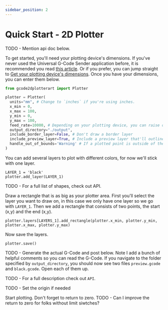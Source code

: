 ```yaml
---
sidebar_position: 2
---
```


# Quick Start - 2D Plotter

TODO - Mention api doc below. 

To get started, you'll need your plotting device's dimensions. If you've never used the Universal G-Code Sender application before, it is recommended you read [this article](./ugs). Or if you prefer, you can jump straight to [Get your plotting device's dimensions](./ugs#get-your-plotting-devicess-dimensions). Once you have your dimensions, you can enter them below. 

```python
from gcode2dplotterart import Plotter

plotter = Plotter(
  units="mm", # Change to `inches` if you're using inches.
  x_min = 0,
  x_max = 100,
  y_min = 0,
  y_max = 100,
  feed_rate=10000, # Depending on your plotting device, you can raise or lower this value.
  output_directory="./output", 
  include_border_layer=False, # Don't draw a border layer
  include_preview_layer=True, # Include a preview layer that'll outline your print without drawing anything.
  handle_out_of_bounds='Warning' # If a plotted point is outside of the bounds, give a warning, don't plot the point, and keep going.
)
```

You can add several layers to plot with different colors, for now we'll stick with one layer.
```
LAYER_1 = 'black'
plotter.add_layer(LAYER_1)
```

TODO - For a full list of shapes, check out API.

Draw a rectangle that is as big as your plotter area. First you'll select the layer you want to draw on, in this case we only have one layer so we go with `LAYER_1`. Then we add a rectangle that consists of two points, the start (x,y) and the end (x,y).
```
plotter.layers[LAYERS_1].add_rectangle(plotter.x_min, plotter.y_min, plotter.x_max, plotter.y_max)
```

Now save the layers.

```
plotter.save()
```

TODO - Generate the actual G-Code and post below. Note I add a bunch of helpful comments so you can read the G-Code. 
If you navigate to the folder specified by `output_directory`, you should now see two files `preview.gcode` and `black.gcode`. Open each of them up.

TODO - For a full description check out `API`.


TODO - Set the origin if needed

Start plotting. Don't forget to return to zero.
TODO - Can I improve the return to zero for folks without limit siwtches?